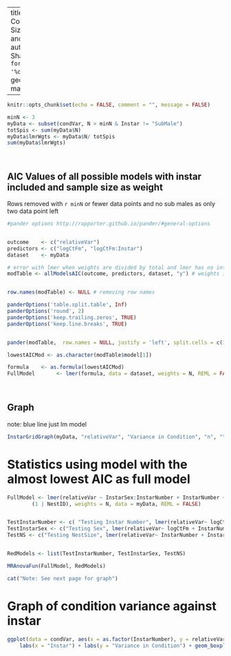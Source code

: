 

---
title: "Variance in Condition vs Nest Size. No instar sex and instar as factor
author: "Ruth Sharpe"
date: "`r format(Sys.time(), '%d %B, %Y')`"
geometry: margin=1cm

---

```{r dataImport,  include = FALSE}
knitr::opts_chunk$set(echo = FALSE, comment = "", message = FALSE)

minN <- 3
myData <- subset(condVar, N > minN & Instar != "SubMale")
totSpis <- sum(myData$N)
myData$lmrWgts <- myData$N/ totSpis
sum(myData$lmrWgts)




```

AIC Values of all possible models with instar included and sample size as weight
------------------
Rows removed with `r minN` or fewer data points and no sub males as only two
data point left

```{r kable, results='asis',  echo = FALSE}
#pander options http://rapporter.github.io/pander/#general-options


outcome    <- c("relativeVar")
predictors <- c("logCtFm", "logCtFm:Instar")
dataset    <- myData

# error with lmer when weights are divided by total and lmer has no interaction term
modTable <- allModelsAIC(outcome, predictors, dataset, "y") # weights included if "y"


row.names(modTable) <- NULL # removing row names

panderOptions('table.split.table', Inf)
panderOptions('round', 2)
panderOptions('keep.trailing.zeros', TRUE)
panderOptions('keep.line.breaks', TRUE)


pander(modTable,  row.names = NULL, justify = 'left', split.cells = c(1, 2, 61, 2))

lowestAICMod <- as.character(modTable$model[1])

formula    <- as.formula(lowestAICMod)
FullModel       <- lmer(formula, data = dataset, weights = N, REML = FALSE)

	
```



Graph
------------------
 
note: blue line just lm model
```{r, fig.height=8, fig.width=12, echo = FALSE}


InstarGridGraph(myData, "relativeVar", "Variance in Condition", "n", "", FullModel, "y")

```


Statistics using model with the almost lowest AIC as full model
====================


```{r Stats,  results='asis', echo = FALSE , comment = "", message = FALSE, warning = FALSE}

FullModel <- lmer(relativeVar ~ InstarSex:InstarNumber + InstarNumber + InstarSex + logCtFm + 
		(1 | NestID), weights = N, data = myData, REML = FALSE)


TestInstarNumber <- c( "Testing Instar Number", lmer(relativeVar~ logCtFm + InstarSex +  (1|NestID), weights = N,  data = myData, REML = FALSE))
TestInstarSex <- c("Testing Sex", lmer(relativeVar~ logCtFm + InstarNumber +  (1|NestID), weights = N,  data = myData, REML = FALSE))
TestNS <- c("Testing NestSize", lmer(relativeVar~ InstarNumber + InstarSex + InstarNumber:InstarSex + (1|NestID), weights = N,  data = myData, REML = FALSE))


RedModels <- list(TestInstarNumber, TestInstarSex, TestNS)

MRAnovaFun(FullModel, RedModels)

cat("Note: See next page for graph")

```


Graph of condition variance against instar
====================

```{r, fig.height=6, fig.width=8, echo = FALSE}
ggplot(data = condVar, aes(x = as.factor(InstarNumber), y = relativeVar, fill = InstarSex)) +
	labs(x = "Instar") + labs(y = "Variance in Condition") + geom_boxplot() + mytheme

```
